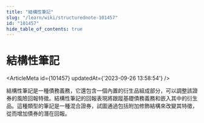 ```yaml
---
title: "結構性筆記"
slug: "/learn/wiki/structurednote-101457"
id: "101457"
hide_table_of_contents: true
---
```



# 結構性筆記

<ArticleMeta id={101457} updatedAt={'2023-09-26 13:58:54'} />
<div className='border-solid border-b border-t-0 my-4 border-[var(--ifm-color-gray-300)]' />

結構性筆記是一種債務義務，它還包含一個內置的衍生品組成部分，可以調整該證券的風險回報特徵。結構性筆記的回報表現將跟蹤基礎債務義務和嵌入其中的衍生品。這種類型的筆記是一種混合證券，試圖通過包括附加修飾結構來改變其特徵，從而增加債券的潛在回報。

